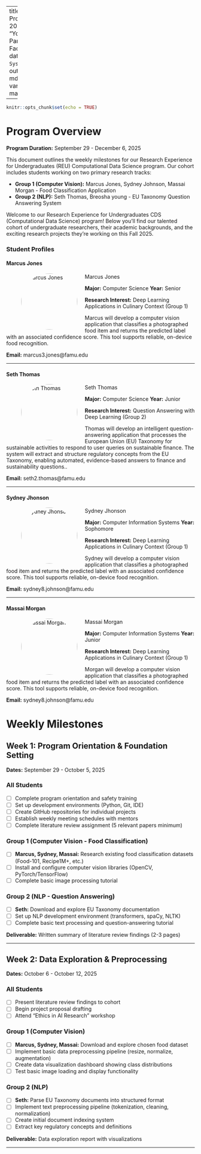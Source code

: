 
---
title: "REU Program Fall 2025"
author: "Yohn Jairo Parra, Research Faculty Mentor"
date: "`r Sys.Date()`"
output:
  md_document:
  variant: markdown_github
    
---

```r
knitr::opts_chunk$set(echo = TRUE)
```

# Program Overview {.tabset}

**Program Duration:** September 29 - December 6, 2025

This document outlines the weekly milestones for our Research Experience for Undergraduates (REU) Computational Data Science program. Our cohort includes students working on two primary research tracks:

- **Group 1 (Computer Vision):** Marcus Jones, Sydney Johnson, Massai Morgan - Food Classification Application
- **Group 2 (NLP):** Seth Thomas, Breosha young - EU Taxonomy Question Answering System


Welcome to our Research Experience for Undergraduates CDS (Computational Data Science) program! Below you'll find our talented cohort of undergraduate researchers, their academic backgrounds, and the exciting research projects they're working on this Fall 2025.


### Student Profiles

#### Marcus Jones

<div class="student-card">
![Marcus Jones](images/marcus.jpeg){width="150px" height="150px" style="border-radius: 50%; float: left; margin-right: 20px; object-fit: cover; object-position: 50% 20%;"}

**Major:** Computer Science 
**Year:** Senior  

**Research Interest:** Deep Learning Applications in Culinary Context (Group 1)

Marcus will develop a computer vision application that classifies a photographed food item and returns the predicted label with an associated confidence score. This tool supports reliable, on-device food recognition.

**Email:** marcus3.jones@famu.edu
</div>

---

#### Seth Thomas

<div class="student-card">
![Seth Thomas](images/thomas.jpg){width="150px" height="150px" style="border-radius: 50%; float: left; margin-right: 20px; object-fit: cover; object-position: 50% 20%;"}

**Major:** Computer Science 
**Year:** Junior  

**Research Interest:** Question Answering with Deep Learning  (Group 2)

Thomas will develop an intelligent question-answering application that processes the European Union (EU) Taxonomy for sustainable activities to respond to user queries on sustainable finance. The system will extract and structure regulatory concepts from the EU Taxonomy, enabling automated, evidence-based answers to finance and sustainability questions..

**Email:** seth2.thomas@famu.edu
</div>

 

---

#### Sydney Jhonson

<div class="student-card">
![Sydney Jhonson](images/sydney.jpeg){width="150px" height="150px" style="border-radius: 50%; float: left; margin-right: 20px; object-fit: cover; object-position: 50% 20%;"}

**Major:** Computer Information Systems
**Year:** Sophomore  

**Research Interest:** Deep Learning Applications in Culinary Context   (Group 1)

Sydney will develop a computer vision application that classifies a photographed food item and returns the predicted label with an associated confidence score. This tool supports reliable, on-device food recognition.

**Email:** sydney8.johnson@famu.edu
</div>

---

#### Massai Morgan

<div class="student-card">
![Massai Morgan](images/massai.jpeg){width="150px" height="150px" style="border-radius: 50%; float: left; margin-right: 20px; object-fit: cover; object-position: 50% 20%;"}

**Major:** Computer Information Systems
**Year:** Junior 

**Research Interest:** Deep Learning Applications in Culinary Context   (Group 1)

Morgan will develop a computer vision application that classifies a photographed food item and returns the predicted label with an associated confidence score. This tool supports reliable, on-device food recognition.

**Email:** sydney8.johnson@famu.edu
</div>


# Weekly Milestones

## Week 1: Program Orientation & Foundation Setting {.week-header}
**Dates:** September 29 - October 5, 2025

::: {.milestone-box}
### All Students
- [ ] Complete program orientation and safety training
- [ ] Set up development environments (Python, Git, IDE)
- [ ] Create GitHub repositories for individual projects
- [ ] Establish weekly meeting schedules with mentors
- [ ] Complete literature review assignment (5 relevant papers minimum)
:::

### Group 1 (Computer Vision - Food Classification)
- [ ] **Marcus, Sydney, Massai:** Research existing food classification datasets (Food-101, Recipe1M+, etc.)
- [ ] Install and configure computer vision libraries (OpenCV, PyTorch/TensorFlow)
- [ ] Complete basic image processing tutorial

### Group 2 (NLP - Question Answering)
- [ ] **Seth:** Download and explore EU Taxonomy documentation
- [ ] Set up NLP development environment (transformers, spaCy, NLTK)
- [ ] Complete basic text processing and question-answering tutorial

::: {.deliverable-box}
**Deliverable:** Written summary of literature review findings (2-3 pages)
:::

---

## Week 2: Data Exploration & Preprocessing {.week-header}
**Dates:** October 6 - October 12, 2025

::: {.milestone-box}
### All Students
- [ ] Present literature review findings to cohort
- [ ] Begin project proposal drafting
- [ ] Attend "Ethics in AI Research" workshop
:::

### Group 1 (Computer Vision)
- [ ] **Marcus, Sydney, Massai:** Download and explore chosen food dataset
- [ ] Implement basic data preprocessing pipeline (resize, normalize, augmentation)
- [ ] Create data visualization dashboard showing class distributions
- [ ] Test basic image loading and display functionality

### Group 2 (NLP)
- [ ] **Seth:** Parse EU Taxonomy documents into structured format
- [ ] Implement text preprocessing pipeline (tokenization, cleaning, normalization)
- [ ] Create initial document indexing system
- [ ] Extract key regulatory concepts and definitions

::: {.deliverable-box}
**Deliverable:** Data exploration report with visualizations
:::

---
  
